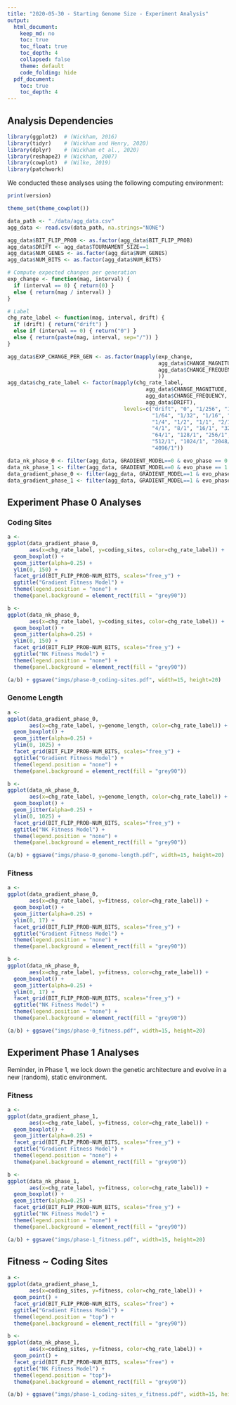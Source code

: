 ```yaml
---
title: "2020-05-30 - Starting Genome Size - Experiment Analysis"
output:
  html_document:
    keep_md: no
    toc: true
    toc_float: true
    toc_depth: 4
    collapsed: false
    theme: default
    code_folding: hide
  pdf_document:
    toc: true
    toc_depth: 4
---
```


## Analysis Dependencies

```r
library(ggplot2)  # (Wickham, 2016)
library(tidyr)    # (Wickham and Henry, 2020)
library(dplyr)    # (Wickham et al., 2020)
library(reshape2) # (Wickham, 2007)
library(cowplot)  # (Wilke, 2019)
library(patchwork)
```

We conducted these analyses using the following computing environment:

```r
print(version)
```

```r
theme_set(theme_cowplot())

data_path <- "./data/agg_data.csv"
agg_data <- read.csv(data_path, na.strings="NONE")

agg_data$BIT_FLIP_PROB <- as.factor(agg_data$BIT_FLIP_PROB)
agg_data$DRIFT <- agg_data$TOURNAMENT_SIZE==1
agg_data$NUM_GENES <- as.factor(agg_data$NUM_GENES)
agg_data$NUM_BITS <- as.factor(agg_data$NUM_BITS)

# Compute expected changes per generation
exp_change <- function(mag, interval) {
  if (interval == 0) { return(0) }
  else { return(mag / interval) }
}

# Label
chg_rate_label <- function(mag, interval, drift) {
  if (drift) { return("drift") }
  else if (interval == 0) { return("0") }
  else { return(paste(mag, interval, sep="/")) }
}

agg_data$EXP_CHANGE_PER_GEN <- as.factor(mapply(exp_change, 
                                                agg_data$CHANGE_MAGNITUDE,
                                                agg_data$CHANGE_FREQUENCY
                                                ))
agg_data$chg_rate_label <- factor(mapply(chg_rate_label, 
                                            agg_data$CHANGE_MAGNITUDE,
                                            agg_data$CHANGE_FREQUENCY,
                                            agg_data$DRIFT),
                                     levels=c("drift", "0", "1/256", "1/128",
                                              "1/64", "1/32", "1/16", "1/8",
                                              "1/4", "1/2", "1/1", "2/1", 
                                              "4/1", "8/1", "16/1", "32/1",
                                              "64/1", "128/1", "256/1", 
                                              "512/1", "1024/1", "2048/1",
                                              "4096/1"))

data_nk_phase_0 <- filter(agg_data, GRADIENT_MODEL==0 & evo_phase == 0 & update==50000)
data_nk_phase_1 <- filter(agg_data, GRADIENT_MODEL==0 & evo_phase == 1 & update==60000)
data_gradient_phase_0 <- filter(agg_data, GRADIENT_MODEL==1 & evo_phase == 0 & update==50000)
data_gradient_phase_1 <- filter(agg_data, GRADIENT_MODEL==1 & evo_phase == 1 & update==60000)
```

## Experiment Phase 0 Analyses

### Coding Sites

```r
a <-
ggplot(data_gradient_phase_0, 
       aes(x=chg_rate_label, y=coding_sites, color=chg_rate_label)) +
  geom_boxplot() +
  geom_jitter(alpha=0.25) +
  ylim(0, 150) +
  facet_grid(BIT_FLIP_PROB~NUM_BITS, scales="free_y") +
  ggtitle("Gradient Fitness Model") +
  theme(legend.position = "none") +
  theme(panel.background = element_rect(fill = "grey90"))

b <-
ggplot(data_nk_phase_0, 
       aes(x=chg_rate_label, y=coding_sites, color=chg_rate_label)) +
  geom_boxplot() +
  geom_jitter(alpha=0.25) +
  ylim(0, 150) +
  facet_grid(BIT_FLIP_PROB~NUM_BITS, scales="free_y") +
  ggtitle("NK Fitness Model") +
  theme(legend.position = "none") +
  theme(panel.background = element_rect(fill = "grey90"))

(a/b) + ggsave("imgs/phase-0_coding-sites.pdf", width=15, height=20)
```

### Genome Length

```r
a <-
ggplot(data_gradient_phase_0, 
       aes(x=chg_rate_label, y=genome_length, color=chg_rate_label)) +
  geom_boxplot() +
  geom_jitter(alpha=0.25) +
  ylim(0, 1025) +
  facet_grid(BIT_FLIP_PROB~NUM_BITS, scales="free_y") +
  ggtitle("Gradient Fitness Model") +
  theme(legend.position = "none") +
  theme(panel.background = element_rect(fill = "grey90"))

b <-
ggplot(data_nk_phase_0, 
       aes(x=chg_rate_label, y=genome_length, color=chg_rate_label)) +
  geom_boxplot() +
  geom_jitter(alpha=0.25) +
  ylim(0, 1025) +
  facet_grid(BIT_FLIP_PROB~NUM_BITS, scales="free_y") +
  ggtitle("NK Fitness Model") +
  theme(legend.position = "none") +
  theme(panel.background = element_rect(fill = "grey90"))

(a/b) + ggsave("imgs/phase-0_genome-length.pdf", width=15, height=20)
```

### Fitness

```r
a <-
ggplot(data_gradient_phase_0, 
       aes(x=chg_rate_label, y=fitness, color=chg_rate_label)) +
  geom_boxplot() +
  geom_jitter(alpha=0.25) +
  ylim(0, 17) +
  facet_grid(BIT_FLIP_PROB~NUM_BITS, scales="free_y") +
  ggtitle("Gradient Fitness Model") +
  theme(legend.position = "none") +
  theme(panel.background = element_rect(fill = "grey90"))

b <-
ggplot(data_nk_phase_0, 
       aes(x=chg_rate_label, y=fitness, color=chg_rate_label)) +
  geom_boxplot() +
  geom_jitter(alpha=0.25) +
  ylim(0, 17) +
  facet_grid(BIT_FLIP_PROB~NUM_BITS, scales="free_y") +
  ggtitle("NK Fitness Model") +
  theme(legend.position = "none") +
  theme(panel.background = element_rect(fill = "grey90"))

(a/b) + ggsave("imgs/phase-0_fitness.pdf", width=15, height=20)
```

## Experiment Phase 1 Analyses

Reminder, in Phase 1, we lock down the genetic architecture and evolve in a new (random), static environment.

### Fitness 

```r
a <-
ggplot(data_gradient_phase_1, 
       aes(x=chg_rate_label, y=fitness, color=chg_rate_label)) +
  geom_boxplot() +
  geom_jitter(alpha=0.25) +
  facet_grid(BIT_FLIP_PROB~NUM_BITS, scales="free_y") +
  ggtitle("Gradient Fitness Model") +
  theme(legend.position = "none") +
  theme(panel.background = element_rect(fill = "grey90"))

b <-
ggplot(data_nk_phase_1, 
       aes(x=chg_rate_label, y=fitness, color=chg_rate_label)) +
  geom_boxplot() +
  geom_jitter(alpha=0.25) +
  facet_grid(BIT_FLIP_PROB~NUM_BITS, scales="free_y") +
  ggtitle("NK Fitness Model") +
  theme(legend.position = "none") +
  theme(panel.background = element_rect(fill = "grey90"))

(a/b) + ggsave("imgs/phase-1_fitness.pdf", width=15, height=20)
```

## Fitness ~ Coding Sites

```r
a <-
ggplot(data_gradient_phase_1, 
       aes(x=coding_sites, y=fitness, color=chg_rate_label)) +
  geom_point() +
  facet_grid(BIT_FLIP_PROB~NUM_BITS, scales="free") +
  ggtitle("Gradient Fitness Model") +
  theme(legend.position = "top") +
  theme(panel.background = element_rect(fill = "grey90"))

b <-
ggplot(data_nk_phase_1, 
       aes(x=coding_sites, y=fitness, color=chg_rate_label)) +
  geom_point() +
  facet_grid(BIT_FLIP_PROB~NUM_BITS, scales="free") +
  ggtitle("NK Fitness Model") +
  theme(legend.position = "top")+
  theme(panel.background = element_rect(fill = "grey90"))

(a/b) + ggsave("imgs/phase-1_coding-sites_v_fitness.pdf", width=15, height=20)
```